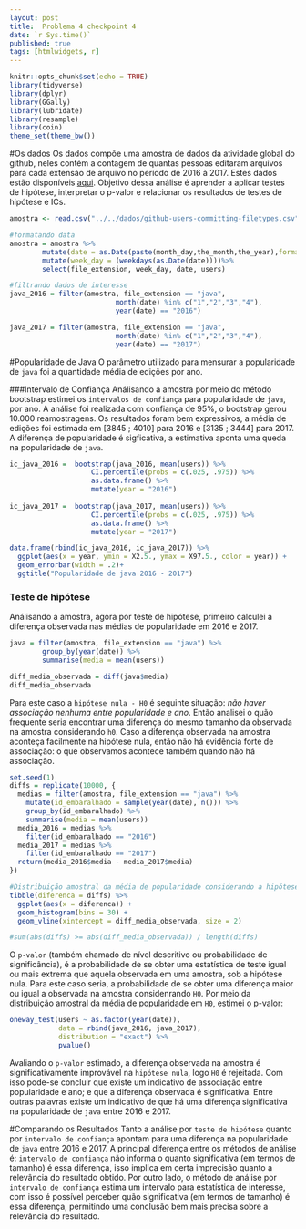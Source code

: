 ```yaml
---
layout: post
title:  Problema 4 checkpoint 4
date: `r Sys.time()`
published: true
tags: [htmlwidgets, r]
---
```

```r
knitr::opts_chunk$set(echo = TRUE)
library(tidyverse)
library(dplyr)
library(GGally)
library(lubridate)
library(resample)
library(coin)
theme_set(theme_bw())
```
#Os dados
Os dados compõe uma amostra de dados da atividade global do github, neles contém a contagem de quantas pessoas editaram arquivos para cada extensão de arquivo no período de 2016 à 2017. Estes dados estão disponíveis [aqui](https://raw.githubusercontent.com/nazareno/fpcc2/master/datasets/github-users-committing-filetypes.csv). Objetivo dessa análise  é aprender a aplicar testes de hipótese, interpretar o p-valor e relacionar os resultados de testes de hipótese e ICs.
```r
amostra <- read.csv("../../dados/github-users-committing-filetypes.csv")

#formatando data
amostra = amostra %>%
        mutate(date = as.Date(paste(month_day,the_month,the_year),format = "%d %m %Y")) %>%
        mutate(week_day = (weekdays(as.Date(date))))%>%
        select(file_extension, week_day, date, users) 

#filtrando dados de interesse
java_2016 = filter(amostra, file_extension == "java", 
                          month(date) %in% c("1","2","3","4"),
                          year(date) == "2016") 

java_2017 = filter(amostra, file_extension == "java",
                          month(date) %in% c("1","2","3","4"),
                          year(date) == "2017") 
```
#Popularidade de Java
O parâmetro utilizado para mensurar a popularidade de `java` foi a quantidade média de edições por ano.

###Intervalo de Confiança
Análisando a amostra por meio do método bootstrap estimei os `intervalos de confiança` para popularidade de `java`, por ano. A análise foi realizada com confiança de 95%, o bootstrap gerou 10.000 reamostragens. Os resultados foram bem expressivos, a média de edições foi estimada em [3845 ; 4010] para 2016 e [3135 ; 3444] para 2017. A diferença de popularidade é sigficativa, a estimativa aponta uma queda na popularidade de `java`.
```r
ic_java_2016 =  bootstrap(java_2016, mean(users)) %>% 
                    CI.percentile(probs = c(.025, .975)) %>% 
                    as.data.frame() %>%
                    mutate(year = "2016")
 
ic_java_2017 =  bootstrap(java_2017, mean(users)) %>% 
                    CI.percentile(probs = c(.025, .975)) %>% 
                    as.data.frame() %>%
                    mutate(year = "2017")

data.frame(rbind(ic_java_2016, ic_java_2017)) %>% 
  ggplot(aes(x = year, ymin = X2.5., ymax = X97.5., color = year)) + 
  geom_errorbar(width = .2)+
  ggtitle("Popularidade de java 2016 - 2017")
```

### Teste de hipótese
Análisando a amostra, agora por teste de hipótese, primeiro calculei a diferença observada nas médias de popularidade em 2016 e 2017. 
```r
java = filter(amostra, file_extension == "java") %>% 
        group_by(year(date)) %>% 
        summarise(media = mean(users))

diff_media_observada = diff(java$media)
diff_media_observada
```
Para este caso a `hipótese nula - H0` é seguinte situação: *não haver associação nenhuma entre popularidade e ano*. Então analisei o quão frequente seria encontrar uma diferença do mesmo tamanho da observada na amostra considerando `h0`. Caso a diferença observada na amostra aconteça facilmente na hipótese nula, então não há evidência forte de associação: o que observamos acontece também quando não há associação. 
```r
set.seed(1)
diffs = replicate(10000, {
  medias = filter(amostra, file_extension == "java") %>% 
    mutate(id_embaralhado = sample(year(date), n())) %>% 
    group_by(id_embaralhado) %>% 
    summarise(media = mean(users))
  media_2016 = medias %>% 
    filter(id_embaralhado == "2016")
  media_2017 = medias %>% 
    filter(id_embaralhado == "2017")
  return(media_2016$media - media_2017$media)
})

#Distribuição amostral da média de popularidade considerando a hipótese nula
tibble(diferenca = diffs) %>% 
  ggplot(aes(x = diferenca)) + 
  geom_histogram(bins = 30) + 
  geom_vline(xintercept = diff_media_observada, size = 2)

#sum(abs(diffs) >= abs(diff_media_observada)) / length(diffs)
```
O `p-valor` (também chamado de nível descritivo ou probabilidade de significância), é a probabilidade de se obter uma estatística de teste igual ou mais extrema que aquela observada em uma amostra, sob a hipótese nula. Para este caso seria,  a probabilidade de se obter uma diferença maior ou igual a observada na amostra considenrando `H0`. Por meio da distribuição amostral da média de popularidade em `H0`, estimei o p-valor:
```r
oneway_test(users ~ as.factor(year(date)), 
            data = rbind(java_2016, java_2017), 
            distribution = "exact") %>% 
            pvalue()
```
Avaliando o `p-valor` estimado, a diferença observada na amostra é significativamente improvável na `hipótese nula`, logo `H0` é rejeitada. Com isso pode-se concluir que existe um indicativo de associação entre popularidade e ano; e que a diferença observada é significativa. Entre outras palavras existe um indicativo de que há uma diferença significativa na popularidade de `java` entre 2016 e 2017. 

#Comparando os Resultados
Tanto a análise por `teste de hipótese` quanto  por `intervalo de confiança` apontam para uma diferença na popularidade de `java` entre 2016 e 2017. A principal diferença entre os métodos de análise é: `intervalo de confiança` não informa o quanto significativa (em termos de tamanho) é essa diferença, isso implica em certa imprecisão quanto a relevância do resultado obtido. Por outro lado, o método de análise por `intervalo de confiança` estima um intervalo para estatística de interesse, com isso é possível perceber quão significativa (em termos de tamanho) é essa diferença, permitindo uma conclusão bem mais precisa sobre a relevância do resultado.